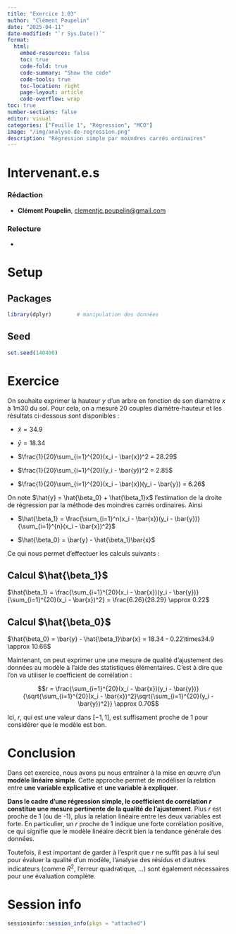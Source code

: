 ```yaml
---
title: "Exercice 1.03"
author: "Clément Poupelin"
date: "2025-04-11"
date-modified: "`r Sys.Date()`"
format: 
  html:
    embed-resources: false
    toc: true
    code-fold: true
    code-summary: "Show the code"
    code-tools: true
    toc-location: right
    page-layout: article
    code-overflow: wrap
toc: true
number-sections: false
editor: visual
categories: ["Feuille 1", "Régression", "MCO"]
image: "/img/analyse-de-regression.png"
description: "Régression simple par moindres carrés ordinaires"
---
```


# Intervenant.e.s

### Rédaction

-   **Clément Poupelin**, [clementjc.poupelin\@gmail.com](mailto:clementjc.poupelin@gmail.com){.email}\

### Relecture

-   


# Setup

:::: panel-tabset
## Packages

```r
library(dplyr)        # manipulation des données
```

## Seed

```r
set.seed(140400)
```

::::

# Exercice

On souhaite exprimer la hauteur $y$ d’un arbre en fonction de son diamètre $x$ à 1m30 du sol. Pour cela,
on a mesuré 20 couples diamètre-hauteur et les résultats ci-dessous sont disponibles :

  - $\bar{x} = 34.9$

  - $\bar{y} = 18.34$

  - $\frac{1}{20}\sum_{i=1}^{20}(x_i - \bar{x})^2 = 28.29$

  - $\frac{1}{20}\sum_{i=1}^{20}(y_i - \bar{y})^2 = 2.85$

  - $\frac{1}{20}\sum_{i=1}^{20}(x_i - \bar{x})(y_i - \bar{y}) = 6.26$



On note $\hat{y} = \hat{\beta_0} + \hat{\beta_1}x$ l’estimation de la droite de régression par la méthode des moindres carrés
ordinaires. Ainsi 

  - $\hat{\beta_1} = \frac{\sum_{i=1}^n(x_i - \bar{x})(y_i - \bar{y})}{\sum_{i=1}^{n}(x_i - \bar{x})^2}$ 
  
  - $\hat{\beta_0} = \bar{y} - \hat{\beta_1}\bar{x}$
  
  
Ce qui nous permet d'effectuer les calculs suivants :

::: panel-tabset 

## Calcul $\hat{\beta_1}$

$\hat{\beta_1} = \frac{\sum_{i=1}^{20}(x_i - \bar{x})(y_i - \bar{y})}{\sum_{i=1}^{20}(x_i - \bar{x})^2} = \frac{6.26}{28.29} \approx 0.22$

## Calcul $\hat{\beta_0}$

$\hat{\beta_0} = \bar{y} - \hat{\beta_1}\bar{x} = 18.34 - 0.22\times34.9 \approx 10.66$

:::



Maintenant, on peut exprimer une une mesure de qualité d’ajustement des données au modèle à
l’aide des statistiques élémentaires. C'est à dire que l'on va utiliser le coefficient de corrélation : 

$$r = \frac{\sum_{i=1}^{20}(x_i - \bar{x})(y_i - \bar{y})}{\sqrt{\sum_{i=1}^{20}(x_i - \bar{x})^2}\sqrt{\sum_{i=1}^{20}(y_i - \bar{y})^2}} \approx 0.70$$ 


Ici, $r$, qui est une valeur dans $[-1, 1]$, est suffisament proche de 1 pour considérer que le modèle est bon.


# Conclusion

Dans cet exercice, nous avons pu nous entraîner à la mise en œuvre d’un **modèle linéaire simple**. Cette approche permet de modéliser la relation entre **une variable explicative** et **une variable à expliquer**.

**Dans le cadre d'une régression simple, le coefficient de corrélation $r$ constitue une mesure pertinente de la qualité de l’ajustement**. Plus $r$ est proche de 1 (ou de -1), plus la relation linéaire entre les deux variables est forte. En particulier, un $r$ proche de 1 indique une forte corrélation positive, ce qui signifie que le modèle linéaire décrit bien la tendance générale des données.\

Toutefois, il est important de garder à l’esprit que $r$ ne suffit pas à lui seul pour évaluer la qualité d’un modèle, l’analyse des résidus et d'autres indicateurs (comme $R^2$, l’erreur quadratique, ...) sont également nécessaires pour une évaluation complète.

# Session info

```r
sessioninfo::session_info(pkgs = "attached")
```
